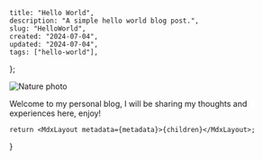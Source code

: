 
    title: "Hello World",
    description: "A simple hello world blog post.",
    slug: "HelloWorld",
    created: "2024-07-04",
    updated: "2024-07-04",
    tags: ["hello-world"],
};
 
![Nature photo](https://i.imgur.com/ooYKzMJ.jpeg)

Welcome to my personal blog, I will be sharing my thoughts and experiences here, enjoy!
 
    return <MdxLayout metadata={metadata}>{children}</MdxLayout>;
}
